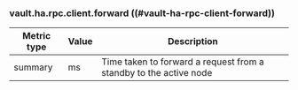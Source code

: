 ### vault.ha.rpc.client.forward ((#vault-ha-rpc-client-forward))

Metric type | Value | Description
----------- | ----- | -----------
summary     | ms    | Time taken to forward a request from a standby to the active node